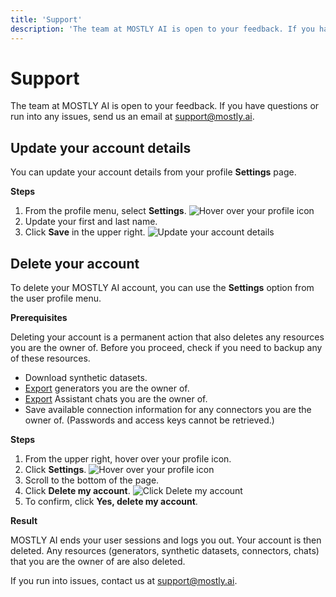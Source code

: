 ```yaml
---
title: 'Support'
description: 'The team at MOSTLY AI is open to your feedback. If you have questions or run into any issues, send us an email.'
---
```



# Support

The team at MOSTLY AI is open to your feedback. If you have questions or run into any issues, send us an email at support@mostly.ai.

## Update your account details

You can update your account details from your profile **Settings** page.

**Steps**

1. From the profile menu, select **Settings**.
   <Image src="/docimages/user/account/user-profile-settings.webp" alt="Hover over your profile icon" width={300} height={200} />
2. Update your first and last name.
3. Click **Save** in the upper right.
   <Image src="/docimages/user/account/update-account-details.webp" alt="Update your account details" width={800} height={200} />

## Delete your account

To delete your MOSTLY AI account, you can use the **Settings** option from the user profile menu.

**Prerequisites**

Deleting your account is a permanent action that also deletes any resources you are the owner of. Before you proceed, check if you need to backup any of these resources.

- Download synthetic datasets.
- [Export](/generators/export-import#export-a-generator) generators you are the owner of.
- [Export](/assistant/manage-chats#export-as-a-jupyter-notebook) Assistant chats you are the owner of.
- Save available connection information for any connectors you are the owner of. (Passwords and access keys cannot be retrieved.)

**Steps**

1. From the upper right, hover over your profile icon.
2. Click **Settings**.
   <Image src="/docimages/user/delete/01-profile-select-settings.webp" alt="Hover over your profile icon" width={300} height={200} />
3. Scroll to the bottom of the page.
4. Click **Delete my account**.
   <Image src="/docimages/user/delete/02-click-delete-my-account.webp" alt="Click Delete my account" width={800} height={200} />
5. To confirm, click **Yes, delete my account**.

**Result**

MOSTLY AI ends your user sessions and logs you out. Your account is then deleted. Any resources (generators, synthetic datasets, connectors, chats) that you are the owner of are also deleted.

If you run into issues, contact us at support@mostly.ai.
